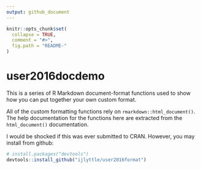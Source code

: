 ```yaml
---
output: github_document
---
```


<!-- README.md is generated from README.Rmd. Please edit that file -->

```r
knitr::opts_chunk$set(
  collapse = TRUE,
  comment = "#>",
  fig.path = "README-"
)
```

# user2016docdemo

This is a series of R Markdown document-format functions used to show how you can put together your own custom format.

All of the custom formatting functions rely on `rmarkdown::html_document()`. The help documentation for the functions here are extracted from the `html_document()` documentation.

I would be shocked if this was ever submitted to CRAN. However, you may install from github:

```r
# install.packages("devtools")
devtools::install_github("ijlyttle/user2016format")
```
